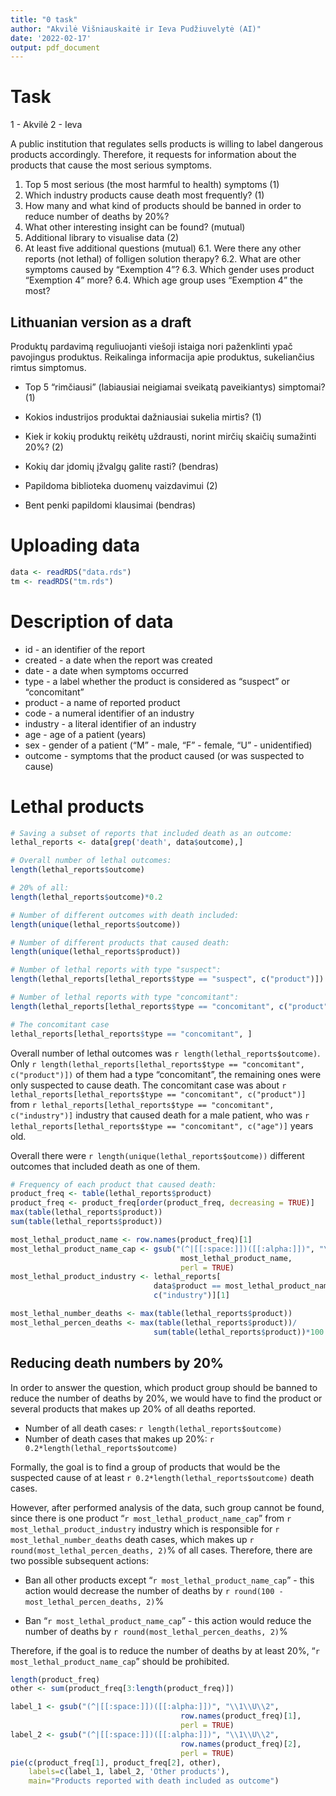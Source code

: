 ```yaml
---
title: "0 task"
author: "Akvilė Višniauskaitė ir Ieva Pudžiuvelytė (AI)"
date: '2022-02-17'
output: pdf_document
---
```


# Task

1 - Akvilė
2 - Ieva

A public institution that regulates sells products is willing to label dangerous
products accordingly. Therefore, it requests for information about the products
that cause the most serious symptoms.

1. Top 5 most serious (the most harmful to health) symptoms (1)
2. Which industry products cause death most frequently? (1)
3. How many and what kind of products should be banned in order to reduce number
   of deaths by 20%?
4. What other interesting insight can be found? (mutual)
5. Additional library to visualise data (2)
6. At least five additional questions (mutual)
6.1. Were there any other reports (not lethal) of folligen solution therapy?
6.2. What are other symptoms caused by "Exemption 4"?
6.3. Which gender uses product "Exemption 4" more?
6.4. Which age group uses "Exemption 4" the most?

## Lithuanian version as a draft

Produktų pardavimą reguliuojanti viešoji istaiga nori paženklinti ypač 
pavojingus produktus.
Reikalinga informacija apie produktus, sukeliančius rimtus simptomus.

- Top 5 "rimčiausi" (labiausiai neigiamai sveikatą paveikiantys) simptomai? (1)
- Kokios industrijos produktai dažniausiai sukelia mirtis? (1)
- Kiek ir kokių produktų reikėtų uždrausti, norint mirčių skaičių sumažinti 
   20%? (2)
- Kokių dar įdomių įžvalgų galite rasti? (bendras)

- Papildoma biblioteka duomenų vaizdavimui (2)
- Bent penki papildomi klausimai (bendras)

\newpage

# Uploading data

```r
data <- readRDS("data.rds")
tm <- readRDS("tm.rds")
```

# Description of data

- id - an identifier of the report
- created - a date when the report was created
- date - a date when symptoms occurred
- type - a label whether the product is considered as "suspect" or "concomitant"
- product - a name of reported product
- code - a numeral identifier of an industry
- industry - a literal identifier of an industry
- age - age of a patient (years)
- sex - gender of a patient ("M" - male, "F" - female, "U" - unidentified)
- outcome - symptoms that the product caused (or was suspected to cause) 

# Lethal products

```r
# Saving a subset of reports that included death as an outcome:
lethal_reports <- data[grep('death', data$outcome),]

# Overall number of lethal outcomes:
length(lethal_reports$outcome)

# 20% of all:
length(lethal_reports$outcome)*0.2

# Number of different outcomes with death included:
length(unique(lethal_reports$outcome))

# Number of different products that caused death:
length(unique(lethal_reports$product))

# Number of lethal reports with type "suspect":  
length(lethal_reports[lethal_reports$type == "suspect", c("product")])

# Number of lethal reports with type "concomitant":
length(lethal_reports[lethal_reports$type == "concomitant", c("product")])

# The concomitant case
lethal_reports[lethal_reports$type == "concomitant", ]
```

Overall number of lethal outcomes was `r length(lethal_reports$outcome)`. Only 
`r length(lethal_reports[lethal_reports$type == "concomitant", c("product")])` 
of them had a type "concomitant", the remaining ones were only suspected to 
cause death. The concomitant case was about 
`r lethal_reports[lethal_reports$type == "concomitant", c("product")]` from 
`r lethal_reports[lethal_reports$type == "concomitant", c("industry")]` 
industry that caused death for a male patient, who was
`r lethal_reports[lethal_reports$type == "concomitant", c("age")]` years old.

Overall there were `r length(unique(lethal_reports$outcome))` different outcomes
that included death as one of them.

```r
# Frequency of each product that caused death:
product_freq <- table(lethal_reports$product)
product_freq <- product_freq[order(product_freq, decreasing = TRUE)]
max(table(lethal_reports$product))
sum(table(lethal_reports$product))

most_lethal_product_name <- row.names(product_freq)[1]
most_lethal_product_name_cap <- gsub("(^|[[:space:]])([[:alpha:]])", "\\1\\U\\2",   
                                      most_lethal_product_name,
                                      perl = TRUE)
most_lethal_product_industry <- lethal_reports[
                                data$product == most_lethal_product_name, 
                                c("industry")][1]

most_lethal_number_deaths <- max(table(lethal_reports$product))
most_lethal_percen_deaths <- max(table(lethal_reports$product))/
                                sum(table(lethal_reports$product))*100

```

## Reducing death numbers by 20%

In order to answer the question, which product group should be banned to reduce
the number of deaths by 20%, we would have to find the product or several 
products that makes up 20% of all deaths reported. 

- Number of all death cases: `r length(lethal_reports$outcome)`
- Number of death cases that makes up 20%: `r 0.2*length(lethal_reports$outcome)`

Formally, the goal is to find a group of products that would be the suspected
cause of at least `r 0.2*length(lethal_reports$outcome)` death cases.

However, after performed analysis of the data, such group cannot be found, 
since there is one product "`r most_lethal_product_name_cap`" from 
`r most_lethal_product_industry` industry which is responsible for 
`r most_lethal_number_deaths` death cases, which makes
up `r round(most_lethal_percen_deaths, 2)`%
of all cases. Therefore, there are two possible subsequent actions:

- Ban all other products except "`r most_lethal_product_name_cap`" - this action 
  would decrease the number of deaths by 
  `r round(100 - most_lethal_percen_deaths, 2)`%

- Ban "`r most_lethal_product_name_cap`" - this action would reduce the 
  number of deaths by `r round(most_lethal_percen_deaths, 2)`%

Therefore, if the goal is to reduce the number of deaths by at least 20%, 
"`r most_lethal_product_name_cap`" should be prohibited.

```r
length(product_freq)
other <- sum(product_freq[3:length(product_freq)])

label_1 <- gsub("(^|[[:space:]])([[:alpha:]])", "\\1\\U\\2",   
                                      row.names(product_freq)[1],
                                      perl = TRUE)
label_2 <- gsub("(^|[[:space:]])([[:alpha:]])", "\\1\\U\\2",   
                                      row.names(product_freq)[2],
                                      perl = TRUE)
pie(c(product_freq[1], product_freq[2], other), 
    labels=c(label_1, label_2, 'Other products'), 
    main="Products reported with death included as outcome")
```

